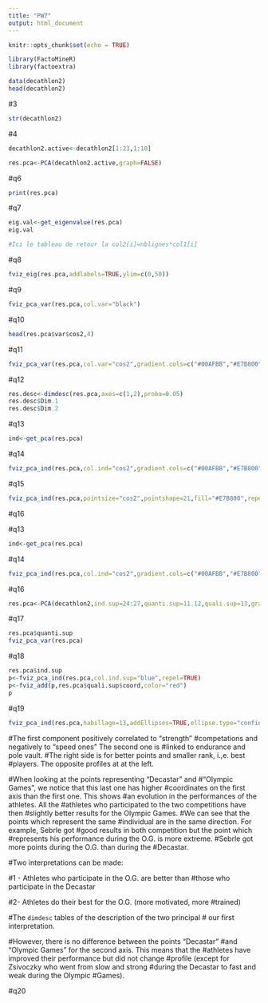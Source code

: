 ```yaml
---
title: "PW7"
output: html_document
---
```


```r
knitr::opts_chunk$set(echo = TRUE)
```

```r
library(FactoMineR)
library(factoextra)
```
```r
data(decathlon2)
head(decathlon2)
```

#3
```r
str(decathlon2)
```

#4

```r
decathlon2.active<-decathlon2[1:23,1:10]

```

```r
res.pca<-PCA(decathlon2.active,graph=FALSE)

```

#q6
```r
print(res.pca)
```
#q7
```r
eig.val<-get_eigenvalue(res.pca)
eig.val

#Ici le tableau de retour la col2[i]=nblignes*col1[i]
```

#q8
```r
fviz_eig(res.pca,addlabels=TRUE,ylim=c(0,50))


```

#q9

```r
fviz_pca_var(res.pca,col.var="black")
```

#q10
```r
head(res.pca$var$cos2,4)
```


#q11
```r
fviz_pca_var(res.pca,col.var="cos2",gradient.cols=c("#00AFBB","#E7B800","#FC4E07"),repel=TRUE)

```
#q12
```r
res.desc<-dimdesc(res.pca,axes=c(1,2),proba=0.05)
res.desc$Dim.1
res.desc$Dim.2
```

#q13

```r
ind<-get_pca(res.pca)
```

#q14

```r
fviz_pca_ind(res.pca,col.ind="cos2",gradient.cols=c("#00AFBB","#E7B800","#FC4E07"),repel=TRUE)
```


#q15

```r
fviz_pca_ind(res.pca,pointsize="cos2",pointshape=21,fill="#E7B800",repel=TRUE)
```


#q16

#q13

```r
ind<-get_pca(res.pca)
```

#q14

```r
fviz_pca_ind(res.pca,col.ind="cos2",gradient.cols=c("#00AFBB","#E7B800","#FC4E07"),repel=TRUE)
```


#q16

```r
res.pca<-PCA(decathlon2,ind.sup=24:27,quanti.sup=11.12,quali.sup=13,graph=FALSE)
```
#q17
```r
res.pca$quanti.sup
fviz_pca_var(res.pca)
```

#q18
```r
res.pca$ind.sup
p<-fviz_pca_ind(res.pca,col.ind.sup="blue",repel=TRUE)
p<-fviz_add(p,res.pca$quali.sup$coord,color="red")
p
```

#q19
```r
fviz_pca_ind(res.pca,habillage=13,addEllipses=TRUE,ellipse.type="confidence",palette="jco",repel=TRUE)

```
#The first component positively correlated to "strength" #competations and negatively to "speed ones" The second one is #linked to endurance and pole vault.
#The right side is for better points and smaller rank, i.,e. best #players. The opposite profiles at at the left.

#When looking at the points representing "Decastar" and
#"Olympic Games", we notice that this last one has higher
#coordinates on the first axis than the first one. This shows
#an evolution in the performances of the athletes. All the
#athletes who participated to the two competitions have then
#slightly better results for the Olympic Games.
#We can see that the points which represent the same
#individual are in the same direction. For example, Sebrle got
#good results in both competition but the point which
#represents his performance during the O.G. is more extreme.
#Sebrle got more points during the O.G. than during the
#Decastar.

#Two interpretations can be made:

#1 - Athletes who participate in the O.G. are better than
#those who participate in the Decastar

#2- Athletes do their best for the O.G. (more motivated, more
#trained)

 
#The `dimdesc` tables of the description of the two principal
# our first interpretation.

#However, there is no difference between the points "Decastar"
#and "Olympic Games" for the second axis. This means that the
#athletes have improved their performance but did not change
#profile (except for Zsivoczky who went from slow and strong
#during the Decastar to fast and weak during the Olympic
#Games).

#q20

```r


```
















